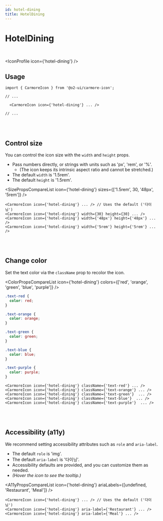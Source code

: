 ```yaml
---
id: hotel-dining
title: HotelDining
---
```




# HotelDining

<br />

<IconProfile icon={'hotel-dining'} />

## Usage

```tsx
import { CarmoreIcon } from '@o2-ui/carmore-icon';

// ...

  <CarmoreIcon icon={'hotel-dining'} ... />

// ...
```

<br />
<br />

## Control size

You can control the icon size with the `width` and `height` props.

- Pass numbers directly, or strings with units such as 'px', 'rem', or '%'.
  - (The icon keeps its intrinsic aspect ratio and cannot be stretched.)
- The default `width` is '1.5rem'.
- The default `height` is '1.5rem'.

<SizePropsCompareList icon={'hotel-dining'} sizes={['1.5rem', 30, '48px', '5rem']} />

```tsx
<CarmoreIcon icon={'hotel-dining'} ... /> // Uses the default ('다이닝')
<CarmoreIcon icon={'hotel-dining'} width={30} height={30} ... />
<CarmoreIcon icon={'hotel-dining'} width={'48px'} height={'48px'} ... />
<CarmoreIcon icon={'hotel-dining'} width={'5rem'} height={'5rem'} ... />
```

<br />
<br />

## Change color

Set the text color via the `className` prop to recolor the icon.

<ColorPropsCompareList icon={'hotel-dining'} colors={['red', 'orange', 'green', 'blue', 'purple']} />

```css
.text-red {
  color: red;
}

.text-orange {
  color: orange;
}

.text-green {
  color: green;
}

.text-blue {
  color: blue;
}

.text-purple {
  color: purple;
}
```

```tsx
<CarmoreIcon icon={'hotel-dining'} className={'text-red'} ... />
<CarmoreIcon icon={'hotel-dining'} className={'text-orange'} ... />
<CarmoreIcon icon={'hotel-dining'} className={'text-green'}  ... />
<CarmoreIcon icon={'hotel-dining'} className={'text-blue'}  ... />
<CarmoreIcon icon={'hotel-dining'} className={'text-purple'}  ... />
```

<br />
<br />

## Accessibility (a11y)

We recommend setting accessibility attributes such as `role` and `aria-label`.

- The default `role` is 'img'.
- The default `aria-label` is '다이닝'.
- Accessibility defaults are provided, and you can customize them as needed.
- _(Hover the icon to see the tooltip.)_

<A11yPropsCompareList icon={'hotel-dining'} ariaLabels={[undefined, 'Restaurant', 'Meal']} />

```tsx
<CarmoreIcon icon={'hotel-dining'} ... /> // Uses the default ('다이닝')
<CarmoreIcon icon={'hotel-dining'} aria-label={'Restaurant'} ... />
<CarmoreIcon icon={'hotel-dining'} aria-label={'Meal'} ... />
```
